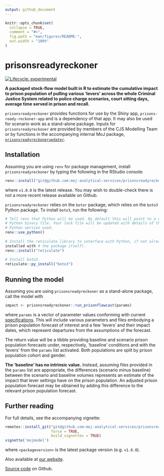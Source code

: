 ```yaml
---
output: github_document
---
```


<!--

INSTRUCTIONS:

Render `README.Rmd` regularly, to keep `README.md` up-to-date:

devtools::build_readme()

You could also use GitHub Actions to re-render README.Rmd every time you push.
An example workflow can be found here:
<https://github.com/r-lib/actions/tree/v1/examples>.

You can also embed plots, for example:

#```{r pressure, echo = FALSE}
#plot(pressure)
#```

In that case, commit and push the resulting figure files so they display on
GitHub and CRAN.

-->

```r
knitr::opts_chunk$set(
  collapse = TRUE,
  comment = "#>",
  fig.path = "man/figures/README-",
  out.width = "100%"
)
```


# prisonsreadyreckoner

<!-- badges: start -->
[![Lifecycle: experimental](https://img.shields.io/badge/lifecycle-experimental-orange.svg)](https://lifecycle.r-lib.org/articles/stages.html#experimental)
<!-- badges: end -->

**A packaged stock-flow model built in R to estimate the cumulative impact to
prison population of pulling various 'levers' across the whole Criminal Justice
System related to police charge scenarios, court sitting days, average time
served in prison and recall.**

`prisonsreadyreckoner` provides functions for use by the Shiny app,
`prisons-ready-reckoner-app` and is a dependency of that app. It may also be
used for scenario work as a stand-alone package. Inputs for
`prisonsreadyreckoner` are provided by members of the CJS Modelling Team or by
functions in the accompanying internal MoJ package, 
[`prisonsreadyreckonerupdater`](https://github.com/moj-analytical-services/prisonsreadyreckonerupdater).


## Installation

Assuming you are using `renv` for package management, install
`prisonsreadyreckoner` by typing the following in the RStudio console:

```r
renv::install("git@github.com:moj-analytical-services/prisonsreadyreckoner.git@v1.0.0")
```

where `v1.0.0` is the latest release. You may wish to double-check there is not
a more recent release available on Github.

`prisonsreadyreckoner` relies on the `botor` package, which relies on the
`boto3` Python package. To install `boto3`, run the following:

```r
# Tell renv that Python will be used. By default this will point to a default
# Python binary file. Your lock file will be updated with details of the
# Python version used.
renv::use_python()
  
# Install the reticulate library to interface with Python, if not already
installed with # the package itself).
renv::install("reticulate")
  
# Install boto3.
reticulate::py_install("boto3")

```


## Running the model

Assuming you are using `prisonsreadyreckoner` as a stand-alone package, call the
model with

```r
impact <- prisonsreadyreckoner::run_prisonflowcast(params)
```

where `params` is a vector of parameter values conforming with current
[specifications](https://model-redevelopment-website.apps.alpha.mojanalytics.xyz/packages/r/prisonsreadyreckoner/articles/params.html).
This will include various parameters and files embodying a prison population
forecast of interest and a few 'levers' and their impact dates, which represent
departures from the assumptions of the forecast.

The return value will be a tibble providing baseline and scenario prison
population forecasts under, respectively, 'baseline' conditions and with the
'levers' from the `params` list activated. Both populations are split by prison
population cohort and gender.

**The 'baseline' has no intrinsic value.** Instead, assuming files provided in
the `params` list are appropriate, the differences (scenario minus baseline)
between the scenario and baseline volumes represents an estimate of the impact
that lever settings have on the prison population. An adjusted prison population
forecast may be obtained by adding this difference to the relevant prison
population forecast.


## Further reading

For full details, see the accompanying vignette:

```r
remotes::install_git("git@github.com:moj-analytical-services/prisonsreadyreckoner.git@<packageversion>",
                     force = TRUE,
                     build_vignettes = TRUE)
vignette('mojmodel')
```

where `<packageversion>` is the latest package version (e.g. `v1.0.0`).

Also available at
[our website](https://model-redevelopment-website.apps.alpha.mojanalytics.xyz/).

[Source code](https://github.com/moj-analytical-services/prisonsreadyreckoner/)
on Github.


